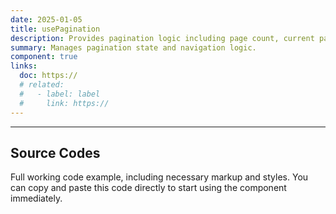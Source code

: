 ```yaml
---
date: 2025-01-05
title: usePagination
description: Provides pagination logic including page count, current page, and navigation helpers.
summary: Manages pagination state and navigation logic.
component: true
links:
  doc: https://
  # related:
  #   - label: label
  #     link: https://
---
```


---

## Source Codes

Full working code example, including necessary markup and styles.
You can copy and paste this code directly to start using the component immediately.

<SourceCodes name="use-pagination" />
